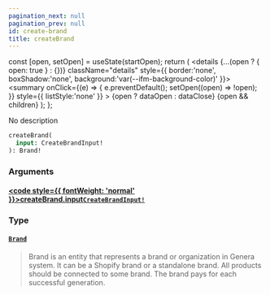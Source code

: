 ```yaml
---
pagination_next: null
pagination_prev: null
id: create-brand
title: createBrand
---
```









  const [open, setOpen] = useState(startOpen);
  return (
    <details {...(open ? { open: true } : {})} className="details" style={{ border:'none', boxShadow:'none', background:'var(--ifm-background-color)' }}>
      <summary
        onClick={(e) => {
          e.preventDefault();
          setOpen((open) => !open);
        }}
        style={{ listStyle:'none' }}
      >
      {open ? dataOpen : dataClose}
      </summary>
      {open && children}
    </details>
  );
};








No description


```graphql
createBrand(
  input: CreateBrandInput!
): Brand!
```




### Arguments

#### [<code style={{ fontWeight: 'normal' }}>createBrand.<b>input</b></code>](#)<Bullet />[`CreateBrandInput!`](/types/inputs/create-brand-input) <Badge class="badge badge--secondary" text="non-null"/> <Badge class="badge badge--secondary" text="input"/> 
> 
> 
> 
> 

### Type

#### [`Brand`](/types/objects/brand) <Badge class="badge badge--secondary" text="object"/> 
> 
> 
> Brand is an entity that represents a brand or organization in Genera system. It can be a Shopify brand or a standalone brand.
> All products should be connected to some brand.
> The brand pays for each successful generation.
> 





